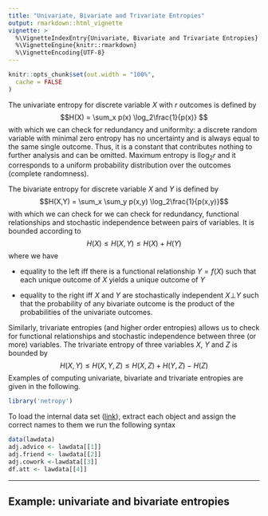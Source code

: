 ```yaml
---
title: "Univariate, Bivariate and Trivariate Entropies"
output: rmarkdown::html_vignette
vignette: >
  %\VignetteIndexEntry{Univariate, Bivariate and Trivariate Entropies}
  %\VignetteEngine{knitr::rmarkdown}
  %\VignetteEncoding{UTF-8}
---
```


```r
knitr::opts_chunk$set(out.width = "100%",
  cache = FALSE
)
```
The univariate entropy for discrete variable $X$ with $r$ outcomes is defined by
$$H(X) = \sum_x p(x) \log_2\frac{1}{p(x)} $$
with which we can check for redundancy and uniformity: a discrete random variable with minimal zero entropy has no uncertainty and is always equal to the same single outcome. Thus, it is a constant that contributes nothing to further analysis and can be omitted. Maximum entropy is l$\log_2r$ and it corresponds to a uniform probability distribution over the outcomes (complete randomness). 

The bivariate entropy for discrete variable $X$ and $Y$ is defined by
$$H(X,Y) = \sum_x \sum_y p(x,y) \log_2\frac{1}{p(x,y)}$$
with which we can check for we can check for redundancy, functional relationships and stochastic independence between pairs of variables. It is bounded according to 
$$H(X) \leq H(X,Y) \leq H(X)+H(Y)$$
where we have 

- equality to the left iff there is a functional relationship $Y = f(X)$ such that each unique outcome of $X$ yields a unique outcome of $Y$

- equality to the right iff $X$ and $Y$ are stochastically independent  $X\bot Y$ such that the probability of any bivariate outcome is the product of the probabilities of the univariate outcomes. 

Similarly, trivariate entropies (and higher order entropies) allows us to check for functional relationships and stochastic independence between three (or more) variables. The trivariate entropy of three variables $X$, $Y$ and $Z$ is bounded by
$$ H(X,Y) \leq H(X,Y,Z) \leq H(X,Z) + H(Y,Z) - H(Z)$$
Examples of computing univariate, bivariate and trivariate entropies are given in the following. 
```r
library('netropy')
```

To load the internal data set ([link](https://www.stats.ox.ac.uk/~snijders/siena/Lazega_lawyers_data.htm)), extract each object and assign the correct names to them we run the following syntax
```r
data(lawdata)
adj.advice <- lawdata[[1]]
adj.friend <- lawdata[[2]]
adj.cowork <-lawdata[[3]]
df.att <- lawdata[[4]]
```
________________________________________________________________________________

## Example: univariate and bivariate entropies
